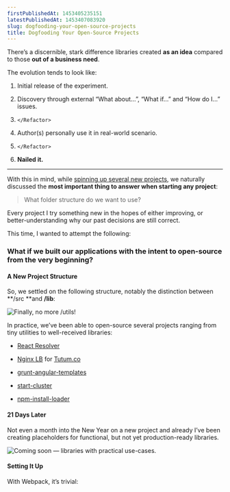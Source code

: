 ```yaml
---
firstPublishedAt: 1453405235151
latestPublishedAt: 1453407083920
slug: dogfooding-your-open-source-projects
title: Dogfooding Your Open-Source Projects
---
```


There’s a discernible, stark difference libraries created **as an idea** compared to those **out of a business need**.

The evolution tends to look like:

1. Initial release of the experiment.

1. Discovery through external “What about…”, “What if…” and “How do I…” issues.

1. `</Refactor>`

1. Author(s) personally use it in real-world scenario.

1. `</Refactor>`

1. **Nailed it.**

---

With this in mind, while [spinning up several new projects](https://medium.com/@ericclemmons/javascript-fatigue-48d4011b6fc4), we naturally discussed the **most important thing to answer when starting any project**:

> What folder structure do we want to use?

Every project I try something new in the hopes of either improving, or better-understanding why our past decisions are still correct.

This time, I wanted to attempt the following:

### What if we built our applications with the intent to open-source from the very beginning?

#### A New Project Structure

So, we settled on the following structure, notably the distinction between **/src **and **/lib**:

![Finally, no more **/utils**!](https://cdn-images-1.medium.com/max/3328/1*LvIKVQSFaQU7hzW3UyYqGQ.png)

In practice, we’ve been able to open-source several projects ranging from tiny utilities to well-received libraries:

- [React Resolver](https://github.com/ericclemmons/react-resolver)

- [Nginx LB](https://github.com/willrstern/tutum-nginx-load-balancing) for [Tutum.co](https://www.tutum.co/)

- [grunt-angular-templates](https://github.com/ericclemmons/grunt-angular-templates)

- [start-cluster](https://github.com/ericclemmons/start-cluster)

- [npm-install-loader](https://github.com/ericclemmons/npm-install-loader)

#### 21 Days Later

Not even a month into the New Year on a new project and already I’ve been creating placeholders for functional, but not yet production-ready libraries.

![Coming soon — libraries with practical use-cases.](https://cdn-images-1.medium.com/max/5760/1*kYvDA74J-RK50_KfxFrELg.png)

#### Setting It Up

With Webpack, it’s trivial:

<iframe
  width="0"
  height="0"
  src=""
  frameborder="0"
  allow="accelerometer; autoplay; encrypted-media; gyroscope; picture-in-picture"
  allowFullScreen
/>

With Browserify, I’m [not so sure.](https://github.com/substack/node-browserify/issues/767) The official answer seems to be [versioning them in node_modules](https://github.com/substack/browserify-handbook#organizing-modules).

#### Impact

Besides *actively *working towards contributing to the open-source landscape, this has several obvious benefits:

- **Libraries are grounded in being applicable, not theoretical.** This shows in the terseness of APIs, the initial design to work _with_ the ecosystem around it, and already have a short-list of _what’s next_.

- **Application-level logic & dependencies are de-coupled. **Leveraging _/lib_ naturally creates a ripple-effect throughout your application, reducing boilerplate, clarifying concerns, and narrowing scope.

- **No more _../../../../../../../../../../../utils/dat-path-tho.js!_**

- Once released, **no application code has to change**. Simply _npm install _& remove the corresponding folder in _/lib_.

Personally, I wait for the parent application to ship so that these internal libraries are “dogfooded” with **production-level traffic & scrutiny**, make a few tweaks, then release the _v1.0.0_ of these projects*.*

**As a result, the first release is _much closer_ to others’ needs and less likely to see churn.**

---

_If you’re all about improving the “Developer Experience”, I’d love to [hear from you on Twitter](https://twitter.com/ericclemmons/)!_
